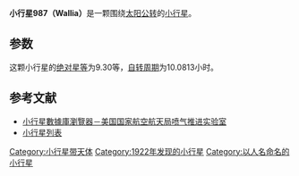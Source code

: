 {{Infobox planet
| bgcolour = #FFFFC0
| name = 987 Wallia 
| symbol = 
| image = 
| caption = 
| discovery = yes
| discovery_ref = 
| discoverer = [[k._Reinmuth|k. Reinmuth]]
| discovery_site = [[王座山天文台|海德堡]] 
| discovered = 1922年10月23日
| designations = yes
| mp_name = 
| named_after = 
| alt_names = 1922 MR
| mp_category = [[小行星帶|主帶]]
| orbit_ref = <ref>[http://ssd.jpl.nasa.gov/sbdb.cgi?sstr=987 987 Wallia (1922 MR)]</ref>
| epoch = 2013年2月9日
| aphelion = {{convert|3.878513933854613|AU|km|3|abbr=on|lk=out}}
| perihelion = {{convert|2.413731595129354|AU|km|3|abbr=on}}
| semimajor = {{convert|3.146122764491984|AU|km|3|abbr=on}}
| eccentricity = 2327916690437513
| period = 2038.270995958319 [[日|日]]<br />5.58[[儒略年|儒略年]]
| avg_speed = 
| inclination = 8.895576587293816°
| asc_node = 322.6981906506957°
| mean_anomaly = 109.3469057157792°
| arg_peri = 16.51768470690601
| satellites = 
| physical_characteristics = yes
| dimensions = 
| mass = 
| density = 
| surface_grav = 
| escape_velocity = 
| sidereal_day = 
| axial_tilt = 
| pole_ecliptic_lat = 
| pole_ecliptic_lon = 
| albedo = 
| temperatures= 
| temp_name1 = 
| mean_temp_1 = 
| max_temp_1 = 
| temp_name2 = 
| max_temp_2 = 
| spectral_type = 
| abs_magnitude = 9.30
}}

'''小行星987（Wallia）'''是一颗围绕[[太阳|太阳]][[公转|公转]]的[[小行星|小行星]]。

==参数==
这颗小行星的[[绝对星等|绝对星等]]为9.30等，[[自转周期|自转周期]]为10.0813小时。

==参考文献==
{{reflist}}

*[http://ssd.jpl.nasa.gov/sbdb.cgi#top 小行星數據庫瀏覽器－美国国家航空航天局喷气推进实验室] {{Wayback|url=http://ssd.jpl.nasa.gov/sbdb.cgi#top |date=20100929043420 }}
*[http://cfa-www.harvard.edu/iau/lists/NumberedMPs.txt 小行星列表] {{Wayback|url=http://cfa-www.harvard.edu/iau/lists/NumberedMPs.txt |date=20080517010638 }}

{{Minor Planet Number|[[小行星986|小行星986]]|[[小行星988|小行星988]]}}
{{小天体}}

[[Category:小行星带天体|Category:小行星带天体]]
[[Category:1922年发现的小行星|Category:1922年发现的小行星]]
[[Category:以人名命名的小行星|Category:以人名命名的小行星]]